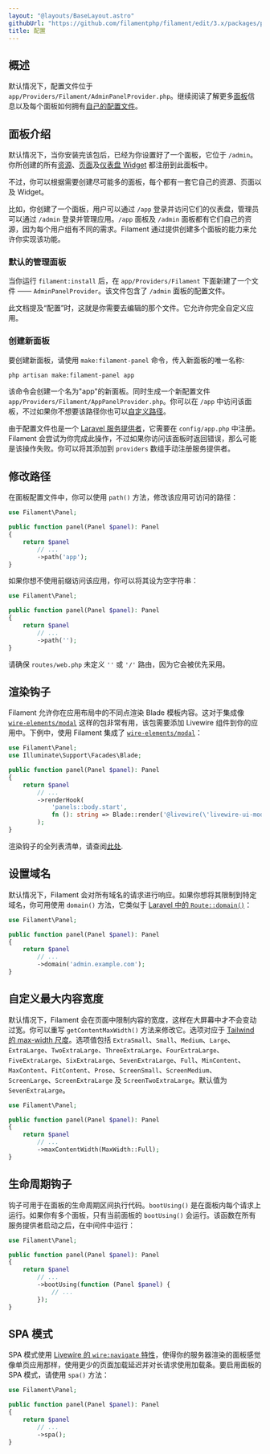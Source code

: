 ```yaml
---
layout: "@layouts/BaseLayout.astro"
githubUrl: "https://github.com/filamentphp/filament/edit/3.x/packages/panels/docs/09-configuration.md"
title: 配置
---
```


## 概述

默认情况下，配置文件位于 `app/Providers/Filament/AdminPanelProvider.php`。继续阅读了解更多[面板](#面板介绍)信息以及每个面板如何拥有[自己的配置文件](#创建新面板)。

## 面板介绍

默认情况下，当你安装完该包后，已经为你设置好了一个面板，它位于 `/admin`。你所创建的所有[资源](resources/getting-started)、[页面](pages)及[仪表盘 Widget](dashboard) 都注册到此面板中。 

不过，你可以根据需要创建尽可能多的面板，每个都有一套它自己的资源、页面以及 Widget。

比如，你创建了一个面板，用户可以通过 `/app` 登录并访问它们的仪表盘，管理员可以通过 `/admin` 登录并管理应用。`/app` 面板及 `/admin` 面板都有它们自己的资源，因为每个用户组有不同的需求。Filament 通过提供创建多个面板的能力来允许你实现该功能。

### 默认的管理面板

当你运行 `filament:install` 后，在 `app/Providers/Filament` 下面新建了一个文件 —— `AdminPanelProvider`。该文件包含了 `/admin` 面板的配置文件。

此文档提及“配置”时，这就是你需要去编辑的那个文件。它允许你完全自定义应用。

### 创建新面板

要创建新面板，请使用 `make:filament-panel` 命令，传入新面板的唯一名称:

```bash
php artisan make:filament-panel app
```

该命令会创建一个名为"app"的新面板。同时生成一个新配置文件 `app/Providers/Filament/AppPanelProvider.php`。你可以在 `/app` 中访问该面板，不过如果你不想要该路径你也可以[自定义路径](#修改路径)。

由于配置文件也是一个 [Laravel 服务提供者](https://laravel.com/docs/providers)，它需要在 `config/app.php` 中注册。Filament 会尝试为你完成此操作，不过如果你访问该面板时返回错误，那么可能是该操作失败。你可以将其添加到 `providers` 数组手动注册服务提供者。

## 修改路径

在面板配置文件中，你可以使用 `path()` 方法，修改该应用可访问的路径：

```php
use Filament\Panel;

public function panel(Panel $panel): Panel
{
    return $panel
        // ...
        ->path('app');
}
```

如果你想不使用前缀访问该应用，你可以将其设为空字符串：

```php
use Filament\Panel;

public function panel(Panel $panel): Panel
{
    return $panel
        // ...
        ->path('');
}
```

请确保 `routes/web.php` 未定义 `''` 或 `'/'` 路由，因为它会被优先采用。

## 渲染钩子

Filament 允许你在应用布局中的不同点渲染 Blade 模板内容。这对于集成像 [`wire-elements/modal`](https://github.com/wire-elements/modal) 这样的包非常有用，该包需要添加 Livewire 组件到你的应用中。下例中，使用 Filament 集成了 [`wire-elements/modal`](https://github.com/wire-elements/modal)：

```php
use Filament\Panel;
use Illuminate\Support\Facades\Blade;

public function panel(Panel $panel): Panel
{
    return $panel
        // ...
        ->renderHook(
            'panels::body.start',
            fn (): string => Blade::render('@livewire(\'livewire-ui-modal\')'),
        );
}
```

渲染钩子的全列表清单，请查阅[此处](../support/render-hooks#可用渲染钩子).

## 设置域名

默认情况下，Filament 会对所有域名的请求进行响应。如果你想将其限制到特定域名，你可用使用 `domain()` 方法，它类似于 [Laravel 中的 `Route::domain()`](https://laravel.com/docs/routing#route-group-subdomain-routing)：

```php
use Filament\Panel;

public function panel(Panel $panel): Panel
{
    return $panel
        // ...
        ->domain('admin.example.com');
}
```

## 自定义最大内容宽度

默认情况下，Filament 会在页面中限制内容的宽度，这样在大屏幕中才不会变动过宽。你可以重写 `getContentMaxWidth()` 方法来修改它。选项对应于 [Tailwind 的 max-width 尺度](https://tailwindcss.com/docs/max-width)。选项值包括 `ExtraSmall`、`Small`、`Medium`、`Large`、`ExtraLarge`、`TwoExtraLarge`、`ThreeExtraLarge`、`FourExtraLarge`、`FiveExtraLarge`、`SixExtraLarge`、`SevenExtraLarge`、`Full`、`MinContent`、`MaxContent`、`FitContent`、`Prose`、`ScreenSmall`、`ScreenMedium`、`ScreenLarge`、`ScreenExtraLarge` 及 `ScreenTwoExtraLarge`。默认值为 `SevenExtraLarge`。

```php
use Filament\Panel;

public function panel(Panel $panel): Panel
{
    return $panel
        // ...
        ->maxContentWidth(MaxWidth::Full);
}
```

## 生命周期钩子

钩子可用于在面板的生命周期区间执行代码。`bootUsing()` 是在面板内每个请求上运行。如果你有多个面板，只有当前面板的 `bootUsing()` 会运行。该函数在所有服务提供者启动之后，在中间件中运行：

```php
use Filament\Panel;

public function panel(Panel $panel): Panel
{
    return $panel
        // ...
        ->bootUsing(function (Panel $panel) {
            // ...
        });
}
```

## SPA 模式

SPA 模式使用 [Livewire 的 `wire:navigate` 特性](https://livewire.laravel.com/docs/navigate)，使得你的服务器渲染的面板感觉像单页应用那样，使用更少的页面加载延迟并对长请求使用加载条。要启用面板的 SPA 模式，请使用 `spa()` 方法：

```php
use Filament\Panel;

public function panel(Panel $panel): Panel
{
    return $panel
        // ...
        ->spa();
}
```
